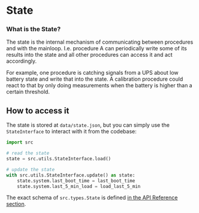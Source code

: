 # State

### What is the State?

The state is the internal mechanism of communicating between procedures and with the mainloop. I.e. procedure A can periodically write some of its results into the state and all other procedures can access it and act accordingly.

For example, one procedure is catching signals from a UPS about low battery state and write that into the state. A calibration procedure could react to that by only doing measurements when the battery is higher than a certain threshold.

## How to access it

The state is stored at `data/state.json`, but you can simply use the `StateInterface` to interact with it from the codebase:

```python
import src

# read the state
state = src.utils.StateInterface.load()

# update the state
with src.utils.StateInterface.update() as state:
    state.system.last_boot_time = last_boot_time
    state.system.last_5_min_load = load_last_5_min
```

The exact schema of `src.types.State` is defined [in the API Reference section](/api-reference/internal-communication).
